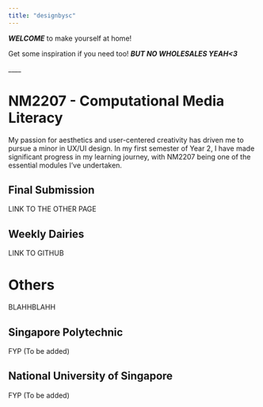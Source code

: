```yaml
---
title: "designbysc"
---
```


***WELCOME*** to make yourself at home!

Get some inspiration if you need too! ***BUT NO WHOLESALES YEAH\<3***

\_\_\_\_

# NM2207 - Computational Media Literacy

My passion for aesthetics and user-centered creativity has driven me to pursue a minor in UX/UI design. In my first semester of Year 2, I have made significant progress in my learning journey, with NM2207 being one of the essential modules I've undertaken.

## Final Submission 

LINK TO THE OTHER PAGE

## Weekly Dairies

LINK TO GITHUB

# Others

BLAHHBLAHH

## Singapore Polytechnic  

FYP (To be added)

## National University of Singapore

FYP (To be added)
